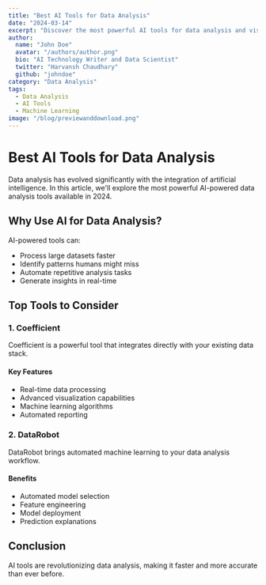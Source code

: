 ```yaml
---
title: "Best AI Tools for Data Analysis"
date: "2024-03-14"
excerpt: "Discover the most powerful AI tools for data analysis and visualization in 2024."
author:
  name: "John Doe"
  avatar: "/authors/author.png"
  bio: "AI Technology Writer and Data Scientist"
  twitter: "Harvansh Chaudhary"
  github: "johndoe"
category: "Data Analysis"
tags:
  - Data Analysis
  - AI Tools
  - Machine Learning
image: "/blog/previewanddownload.png"
---
```


# Best AI Tools for Data Analysis

Data analysis has evolved significantly with the integration of artificial intelligence. In this article, we'll explore the most powerful AI-powered data analysis tools available in 2024.

## Why Use AI for Data Analysis?

AI-powered tools can:
- Process large datasets faster
- Identify patterns humans might miss
- Automate repetitive analysis tasks
- Generate insights in real-time

## Top Tools to Consider

### 1. Coefficient

Coefficient is a powerful tool that integrates directly with your existing data stack.

#### Key Features
- Real-time data processing
- Advanced visualization capabilities
- Machine learning algorithms
- Automated reporting

### 2. DataRobot

DataRobot brings automated machine learning to your data analysis workflow.

#### Benefits
- Automated model selection
- Feature engineering
- Model deployment
- Prediction explanations

## Conclusion

AI tools are revolutionizing data analysis, making it faster and more accurate than ever before.
